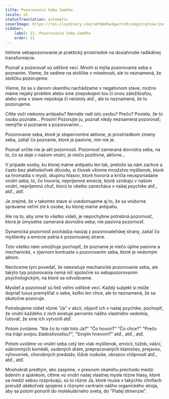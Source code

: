 ```yaml
---
title: Pozorovanie Seba Samého
locale: sk
statusTranslation: automatic
coverImage: https://res.cloudinary.com/xmfm6mhw3gwctndtcubgx2rptnae/image/upload/v1740468922/small_cover_tratado_de_psicologia_revolucionaria_a4c0dca4e0.webp
sidebar:
    label: 21. Pozorovanie Seba Samého
    order: 21
---
```

Intímne sebapozorovanie je praktický prostriedok na dosiahnutie radikálnej transformácie.

Poznať a pozorovať sú odlišné veci. Mnohí si mýlia pozorovanie seba s poznaním. Vieme, že sedíme na stoličke v miestnosti, ale to neznamená, že stoličku pozorujeme.

Vieme, že sa v danom okamihu nachádzame v negatívnom stave, možno máme nejaký problém alebo sme znepokojení tou či onou záležitosťou, alebo sme v stave nepokoja či neistoty atď., ale to neznamená, že to pozorujeme.

Cítite voči niekomu antipatiu? Nemáte radi istú osobu? Prečo? Poviete, že tú osobu poznáte... Prosím! Pozorujte ju, poznať nikdy neznamená pozorovať; nemýľte si poznanie s pozorovaním...

Pozorovanie seba, ktoré je stopercentne aktívne, je prostriedkom zmeny seba, zatiaľ čo poznanie, ktoré je pasívne, ním nie je.

Poznať určite nie je akt pozornosti. Pozornosť zameraná dovnútra seba, na to, čo sa deje v našom vnútri, je niečo pozitívne, aktívne...

V prípade osoby, ku ktorej máme antipatiu len tak, pretože sa nám zachce a často bez akéhokoľvek dôvodu, si človek všimne množstvo myšlienok, ktoré sa hromadia v mysli, skupinu hlasov, ktoré hovoria a kričia neusporiadane vnútri seba, to, čo hovoria, nepríjemné emócie, ktoré vznikajú v našom vnútri, nepríjemnú chuť, ktorú to všetko zanecháva v našej psychike atď., atď., atď.

Je zrejmé, že v takomto stave si uvedomujeme aj to, že sa vnútorne správame veľmi zle k osobe, ku ktorej máme antipatiu.

Ale na to, aby sme to všetko videli, je nepochybne potrebná pozornosť, ktorá je úmyselne zameraná dovnútra seba; nie pasívna pozornosť.

Dynamická pozornosť pochádza naozaj z pozorovateľskej strany, zatiaľ čo myšlienky a emócie patria k pozorovanej strane.

Toto všetko nám umožňuje pochopiť, že poznanie je niečo úplne pasívne a mechanické, v zjavnom kontraste s pozorovaním seba, ktoré je vedomým aktom.

Nechceme tým povedať, že neexistuje mechanické pozorovanie seba, ale takýto typ pozorovania nemá nič spoločné so sebapozorovaním psychologickým, na ktoré sa odvolávame.

Myslieť a pozorovať sú tiež veľmi odlišné veci. Každý subjekt si môže dopriať luxus premýšľať o sebe, koľko len chce, ale to neznamená, že sa skutočne pozoruje.

Potrebujeme vidieť rôzne "Ja" v akcii, objaviť ich v našej psychike, pochopiť, že vnútri každého z nich existuje percento nášho vlastného vedomia, ľutovať, že sme ich vytvorili atď.

Potom zvoláme. "Ale čo to robí toto Ja?" "Čo hovorí?" "Čo chce?" "Prečo ma trápi svojou žiadostivosťou?", "Svojím hnevom?" atď., atď., atď.

Potom uvidíme vo vnútri seba celý ten vlak myšlienok, emócií, túžob, vášní, súkromných komédií, osobných drám, prepracovaných klamstiev, prejavov, výhovoriek, chorobných predstáv, lôžok rozkoše, obrazov chlípnosti atď., atď., atď.

Mnohokrát predtým, ako zaspíme, v presnom okamihu prechodu medzi bdením a spánkom, cítime vo vnútri našej vlastnej mysle rôzne hlasy, ktoré sa medzi sebou rozprávajú, sú to rôzne Ja, ktoré musia v takýchto chvíľach prerušiť akékoľvek spojenie s rôznymi centrami nášho organického stroja, aby sa potom ponorili do molekulárneho sveta, do "Piatej dimenzie".

